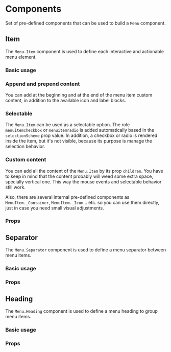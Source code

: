 

<Meta title="Components/Navigation/Menu/Components/Docs" />

# Components

Set of pre-defined components that can be used to build a `Menu` component.

## Item

The `Menu.Item` component is used to define each interactive and actionable menu
element.

### Basic usage

<Canvas of={ItemStories.Base} />

### Append and prepend content

You can add at the beginning and at the end of the menu item custom content, in
addition to the available icon and label blocks.

<Canvas of={ItemStories.WithAppendAndPrependContent} />

### Selectable

The `Menu.Item` can be used as a selectable option. The role `menuitemcheckbox`
or `menuitemradio` is added automatically based in the `selectionScheme` prop
value. In addition, a checkbox or radio is rendered inside the item, but it's
not visible, because its purpose is manage the selection behavior.

<Canvas of={ItemStories.Selectable} />

### Custom content

You can add all the content of the `Menu.Item` by its prop `children`. You have
to keep in mind that the content probably will weed some extra space, specially
vertical one. This way the mouse events and selectable behavior still work.

Also, there are several internal pre-defined components as
`MenuItem._Container`, `MenuItem._Icon`... etc. so you can use them directly,
just in case you need small visual adjustments.

<Canvas of={ItemStories.CustomContent} />

### Props

<ArgTypes of={ItemStories} />

## Separator

The `Menu.Separator` component is used to define a menu separator between menu
items.

### Basic usage

<Canvas of={SeparatorStories.Separator} />

### Props

<ArgTypes of={SeparatorStories} />

## Heading

The `Menu.Heading` component is used to define a menu heading to group menu
items.

### Basic usage

<Canvas of={HeadingStories.Heading} />

### Props

<ArgTypes of={HeadingStories} />
